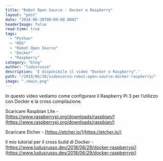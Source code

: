 ```yaml
---
title: "Robot Open Source - Docker e Raspberry"
layout: "post"
date: "2018-06-30T00:00:00.000Z"
headerImage: false
read-time: true
tags:
  - "Python"
  - "ROS"
  - "Robot Open Source"
  - "Docker"
  - "Raspberry"
category: "blog"
author: "ludusrusso"
description: 'È disponibile il video "Docker e Raspberry".'
path: "/2018/06/30/videocorso-robot-open-source-docker-raspberry/"
image: "./main.png"
---
```


In questo video vediamo come configurare il Raspberry Pi 3 per l’utilizzo con Docker e la cross compilazione.

Scaricare Raspbian Lite - [https://www.raspberrypi.org/downloads/raspbian/](https://www.raspberrypi.org/downloads/raspbian/)

Scaricare Etcher - [https://etcher.io/](https://etcher.io/)

Il mio tutorial per il cross build di Docker - [https://www.ludusrusso.dev/2018/06/29/docker-raspberrypi](https://www.ludusrusso.dev/2018/06/29/docker-raspberrypi)

<YouTube videoId="4UhCXqNqcrI" />
